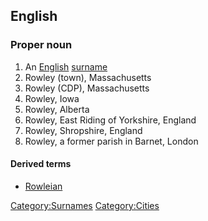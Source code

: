 ==English==
{{wikipedia}}

===Proper noun===
{{en-proper noun}}

# An [[English]] [[surname]] 
# Rowley (town), Massachusetts
# Rowley (CDP), Massachusetts
# Rowley, Iowa
# Rowley, Alberta
# Rowley, East Riding of Yorkshire, England
# Rowley, Shropshire, England
# Rowley, a former parish in Barnet, London

====Derived terms====
*[[Rowleian]]

[[Category:Surnames]]
[[Category:Cities]]